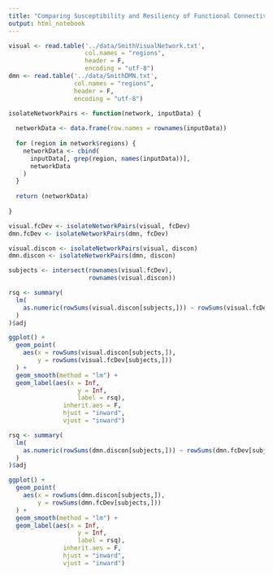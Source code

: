 ```yaml
---
title: "Comparing Susceptibility and Resiliency of Functional Connectivity Between Visual and Default Mode Resting State Networks"
output: html_notebook
---
```




```r

visual <- read.table('../data/SmithVisualNetwork.txt',
                     col.names = "regions",
                     header = F,
                     encoding = "utf-8")
dmn <- read.table('../data/SmithDMN.txt',
                  col.names = "regions",
                  header = F,
                  encoding = "utf-8")


```

```r

isolateNetworkPairs <- function(network, inputData) {
  
  networkData <- data.frame(row.names = rownames(inputData))
  
  for (region in network$regions) {
    networkData <- cbind(
      inputData[, grep(region, names(inputData))],
      networkData
    )
  }
  
  return (networkData)
  
}

```

```r

visual.fcDev <- isolateNetworkPairs(visual, fcDev)
dmn.fcDev <- isolateNetworkPairs(dmn, fcDev)

```
``` r

visual.discon <- isolateNetworkPairs(visual, discon)
dmn.discon <- isolateNetworkPairs(dmn, discon)

```

```r

subjects <- intersect(rownames(visual.fcDev),
                      rownames(visual.discon))

rsq <- summary(
  lm(
    as.numeric(rowSums(visual.discon[subjects,])) ~ rowSums(visual.fcDev[subjects,])
  )
)$adj

ggplot() + 
  geom_point(
    aes(x = rowSums(visual.discon[subjects,]),
        y = rowSums(visual.fcDev[subjects,]))
  ) + 
  geom_smooth(method = "lm") + 
  geom_label(aes(x = Inf,
                   y = Inf,
                   label = rsq),
               inherit.aes = F,
               hjust = "inward",
               vjust = "inward")

```

```r

rsq <- summary(
  lm(
    as.numeric(rowSums(dmn.discon[subjects,])) ~ rowSums(dmn.fcDev[subjects,])
  )
)$adj

ggplot() + 
  geom_point(
    aes(x = rowSums(dmn.discon[subjects,]),
        y = rowSums(dmn.fcDev[subjects,]))
  ) + 
  geom_smooth(method = "lm") + 
  geom_label(aes(x = Inf,
                   y = Inf,
                   label = rsq),
               inherit.aes = F,
               hjust = "inward",
               vjust = "inward")

```

